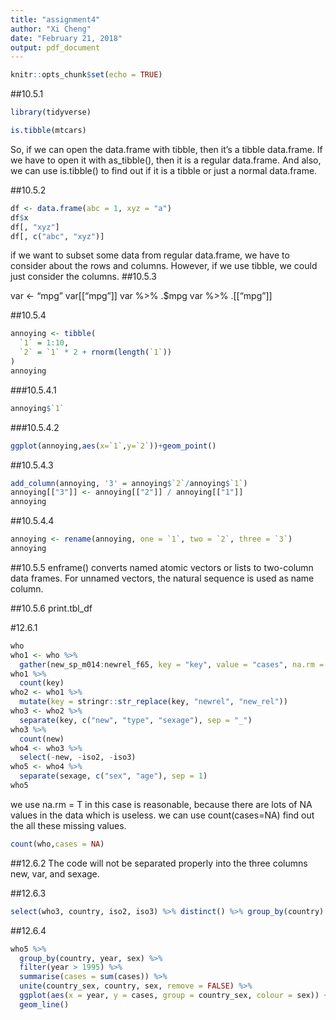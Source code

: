---
title: "assignment4"
author: "Xi Cheng"
date: "February 21, 2018"
output: pdf_document
---

```{r setup, include=FALSE}
knitr::opts_chunk$set(echo = TRUE)
```

##10.5.1
```{r,echo=FALSE}
library(tidyverse)


```

```{r}
is.tibble(mtcars)
```
So, if we can open the data.frame with tibble, then it's a tibble data.frame. If we have to open it with as_tibble(), then it is a regular data.frame. And also, we can use is.tibble() to find out if it is a tibble or just a normal data.frame.

##10.5.2
```{r, echo=FALSE}
df <- data.frame(abc = 1, xyz = "a")
df$x
df[, "xyz"]
df[, c("abc", "xyz")]
```
if we want to subset some data from regular data.frame, we have to consider about the rows and columns. However, if we use tibble, we could just consider the columns.
##10.5.3

var <- "mpg"
var[["mpg"]]
var %>% .$mpg
var %>% .[["mpg"]]


##10.5.4

```{r,echo=FALSE}
annoying <- tibble(
  `1` = 1:10,
  `2` = `1` * 2 + rnorm(length(`1`))
)
annoying
```
###10.5.4.1
```{r,echo=FALSE}
annoying$`1`
```
###10.5.4.2
```{r,echo=FALSE}
ggplot(annoying,aes(x=`1`,y=`2`))+geom_point()

```

##10.5.4.3
```{r,echo=FALSE}
add_column(annoying, '3' = annoying$`2`/annoying$`1`)
annoying[["3"]] <- annoying[["2"]] / annoying[["1"]]
annoying
```
##10.5.4.4
```{r,echo=F}
annoying <- rename(annoying, one = `1`, two = `2`, three = `3`)
annoying

```
##10.5.5
enframe() converts named atomic vectors or lists to two-column data frames. For unnamed vectors, the natural sequence is used as name column.

##10.5.6
print.tbl_df

#########################################
#########################################

#12.6.1
```{r,echo=FALSE}
who
who1 <- who %>% 
  gather(new_sp_m014:newrel_f65, key = "key", value = "cases", na.rm = TRUE)
who1 %>% 
  count(key)
who2 <- who1 %>% 
  mutate(key = stringr::str_replace(key, "newrel", "new_rel"))
who3 <- who2 %>% 
  separate(key, c("new", "type", "sexage"), sep = "_")
who3 %>% 
  count(new)
who4 <- who3 %>% 
  select(-new, -iso2, -iso3)
who5 <- who4 %>% 
  separate(sexage, c("sex", "age"), sep = 1)
who5

```

we use na.rm = T in this case is reasonable, because there are lots of NA values in the data which is useless. we can use count(cases=NA) find out the all these missing values.


```{r}
count(who,cases = NA)

```

##12.6.2
The code will not be separated properly into the three columns new, var, and sexage.

##12.6.3
```{r,echo= F}
select(who3, country, iso2, iso3) %>% distinct() %>% group_by(country) %>% filter(n() > 1)
```

##12.6.4

```{r,echo=FALSE}
who5 %>%
  group_by(country, year, sex) %>%
  filter(year > 1995) %>%
  summarise(cases = sum(cases)) %>%
  unite(country_sex, country, sex, remove = FALSE) %>%
  ggplot(aes(x = year, y = cases, group = country_sex, colour = sex)) +
  geom_line()




```











